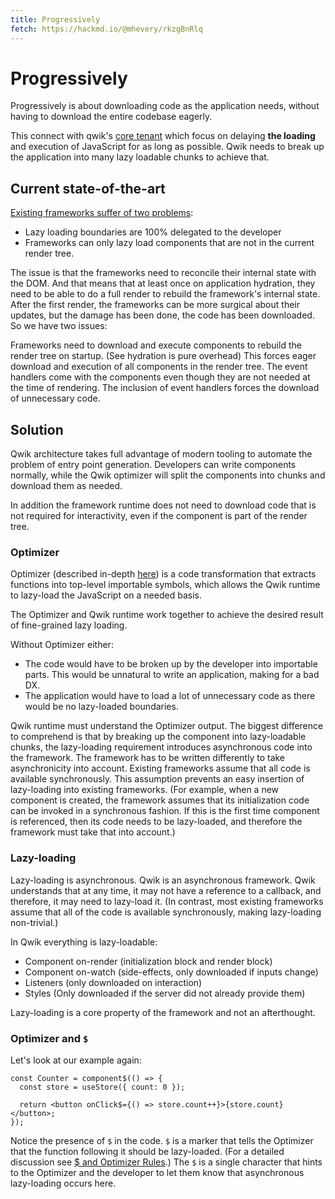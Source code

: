 ```yaml
---
title: Progressively
fetch: https://hackmd.io/@mhevery/rkzgBnRlq
---
```


# Progressively

Progressively is about downloading code as the application needs, without having to download the entire codebase eagerly.

This connect with qwik's [core tenant](../think-qwik.mdx) which focus on delaying **the loading** and execution of JavaScript for as long as possible. Qwik needs to break up the application into many lazy loadable chunks to achieve that.

## Current state-of-the-art

[Existing frameworks suffer of two problems](https://www.builder.io/blog/dont-blame-the-developer-for-what-the-frameworks-did):

- Lazy loading boundaries are 100% delegated to the developer
- Frameworks can only lazy load components that are not in the current render tree.

The issue is that the frameworks need to reconcile their internal state with the DOM. And that means that at least once on application hydration, they need to be able to do a full render to rebuild the framework's internal state. After the first render, the frameworks can be more surgical about their updates, but the damage has been done, the code has been downloaded. So we have two issues:

Frameworks need to download and execute components to rebuild the render tree on startup. (See hydration is pure overhead) This forces eager download and execution of all components in the render tree.
The event handlers come with the components even though they are not needed at the time of rendering. The inclusion of event handlers forces the download of unnecessary code.


## Solution

Qwik architecture takes full advantage of modern tooling to automate the problem of entry point generation. Developers can write components normally, while the Qwik optimizer will split the components into chunks and download them as needed.

In addition the framework runtime does not need to download code that is not required for interactivity, even if the component is part of the render tree.


### Optimizer

Optimizer (described in-depth [here](../advanced/optimizer.mdx)) is a code transformation that extracts functions into top-level importable symbols, which allows the Qwik runtime to lazy-load the JavaScript on a needed basis.

The Optimizer and Qwik runtime work together to achieve the desired result of fine-grained lazy loading.

Without Optimizer either:

- The code would have to be broken up by the developer into importable parts. This would be unnatural to write an application, making for a bad DX.
- The application would have to load a lot of unnecessary code as there would be no lazy-loaded boundaries.

Qwik runtime must understand the Optimizer output. The biggest difference to comprehend is that by breaking up the component into lazy-loadable chunks, the lazy-loading requirement introduces asynchronous code into the framework. The framework has to be written differently to take asynchronicity into account. Existing frameworks assume that all code is available synchronously. This assumption prevents an easy insertion of lazy-loading into existing frameworks. (For example, when a new component is created, the framework assumes that its initialization code can be invoked in a synchronous fashion. If this is the first time component is referenced, then its code needs to be lazy-loaded, and therefore the framework must take that into account.)

### Lazy-loading

Lazy-loading is asynchronous. Qwik is an asynchronous framework. Qwik understands that at any time, it may not have a reference to a callback, and therefore, it may need to lazy-load it. (In contrast, most existing frameworks assume that all of the code is available synchronously, making lazy-loading non-trivial.)

In Qwik everything is lazy-loadable:

- Component on-render (initialization block and render block)
- Component on-watch (side-effects, only downloaded if inputs change)
- Listeners (only downloaded on interaction)
- Styles (Only downloaded if the server did not already provide them)

Lazy-loading is a core property of the framework and not an afterthought.

### Optimizer and `$`

Let's look at our example again:

```tsx
const Counter = component$(() => {
  const store = useStore({ count: 0 });

  return <button onClick$={() => store.count++}>{store.count}</button>;
});
```

Notice the presence of `$` in the code. `$` is a marker that tells the Optimizer that the function
following it should be lazy-loaded. (For a detailed discussion see [$ and Optimizer Rules](../advanced/optimizer.mdx).)
The `$` is a single character that hints to the Optimizer and the developer to let them know
that asynchronous lazy-loading occurs here.
